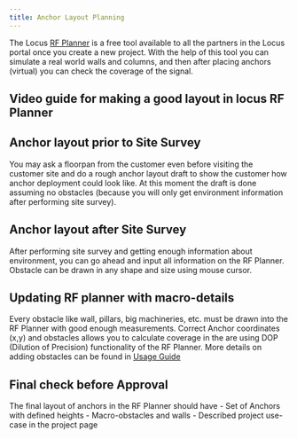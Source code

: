 ```yaml
---
title: Anchor Layout Planning
---
```


The Locus [RF Planner](/RtlsRfPlanner/Overview) is a free tool available to all the partners in the Locus portal once you create a new project. With the help of this tool you can simulate a real world walls and columns, and then after placing anchors (virtual) you can check the coverage of the signal.

## Video guide for making a good layout in locus RF Planner

## Anchor layout prior to Site Survey
You may ask a floorpan from the customer even before visiting the customer site and do a rough anchor layout draft to show the customer how anchor deployment could look like. At this moment the draft is done assuming no obstacles (because you will only get environment information after performing site survey). 

## Anchor layout after Site Survey
After performing site survey and getting enough information about environment, you can go ahead and input all information on the RF Planner. Obstacle can be drawn in any shape and size using mouse cursor. 

## Updating RF planner with macro-details
Every obstacle like wall, pillars, big machineries, etc. must be drawn into the RF Planner with good enough measurements. Correct Anchor coordinates (x,y) and obstacles allows you to calculate coverage in the are using DOP (Dilution of Precision) functionality of the RF Planner. More details on adding obstacles can be found in [Usage Guide](/RtlsRfPlanner/UsageGuide)

## Final check before Approval

The final layout of anchors in the RF Planner should have 
	- Set of Anchors with defined heights
	- Macro-obstacles and walls
	- Described project use-case in the project page

